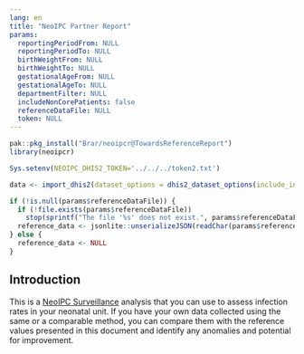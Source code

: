 ```yaml
---
lang: en
title: "NeoIPC Partner Report"
params:
  reportingPeriodFrom: NULL
  reportingPeriodTo: NULL
  birthWeightFrom: NULL
  birthWeightTo: NULL
  gestationalAgeFrom: NULL
  gestationalAgeTo: NULL
  departmentFilter: NULL
  includeNonCorePatients: false
  referenceDataFile: NULL
  token: NULL
---
```


```r
pak::pkg_install("Brar/neoipcr@TowardsReferenceReport")
library(neoipcr)

Sys.setenv(NEOIPC_DHIS2_TOKEN='../../../token2.txt')

data <- import_dhis2(dataset_options = dhis2_dataset_options(include_ineligible_patients = params$includeNonCorePatients))

if (!is.null(params$referenceDataFile)) {
  if (!file.exists(params$referenceDataFile))
    stop(sprintf("The file '%s' does not exist.", params$referenceDataFile))
  reference_data <- jsonlite::unserializeJSON(readChar(params$referenceDataFile, file.info(params$referenceDataFile)$size))
} else {
  reference_data <- NULL
}

```

## Introduction

This is a [NeoIPC Surveillance](https://neoipc.org/surveillance/ "Link to the surveillance section of the NeoIPC website") analysis that you can use to assess infection rates in your neonatal unit. If you have your own data collected using the same or a comparable method, you can compare them with the reference values presented in this document and identify any anomalies and potential for improvement.
